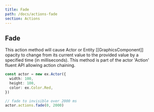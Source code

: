 ```yaml
---
title: Fade
path: /docs/actions-fade
section: Actions
---
```


## Fade

This action method will cause Actor or Entity [[GraphicsComponent]] opacity to change from its current value to the provided value by a specified time (in milliseconds). This method is part of the actor 'Action' fluent API allowing action chaining.

```typescript
const actor = new ex.Actor({
  width: 100,
  height: 100,
  color: ex.Color.Red,
})

// fade to invisible over 2000 ms
actor.actions.fade(0, 2000)
```
